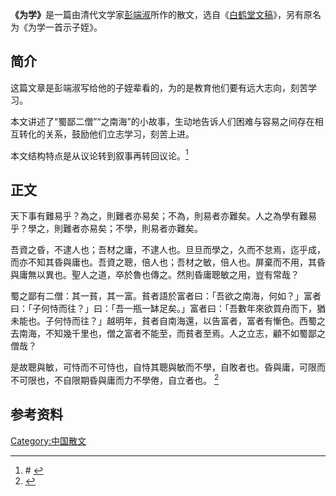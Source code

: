 '''《为学》'''是一篇由清代文学家[[彭端淑|彭端淑]]所作的散文，选自《[[白鹤堂文稿|白鹤堂文稿]]》，另有原名为《为学一首示子姪》。

== 简介 ==

这篇文章是彭端淑写给他的子姪辈看的，为的是教育他们要有远大志向，刻苦学习。

本文讲述了“蜀鄙二僧”“之南海”的小故事，生动地告诉人们困难与容易之间存在相互转化的关系，鼓励他们立志学习，刻苦上进。

本文结构特点是从议论转到叙事再转回议论。<ref name="本文详细介绍"># {{Cite book | author = 本书编写组 | title = 中考文言诗文考试篇目点击 | location = 北京 | publisher = 光明日报出版社 | date = 2011年11月 | pages = 34 | ISBN = 978-7-5112-1173-6 | accessdate = 2013-10-05 | language=zh }}
</ref>

== 正文 ==
{{wikisource}}
天下事有難易乎？為之，則難者亦易矣；不為，則易者亦難矣。人之為學有難易乎？學之，則難者亦易矣；不學，則易者亦難矣。

吾資之昏，不逮人也；吾材之庸，不逮人也。旦旦而學之，久而不怠焉，迄乎成，而亦不知其昏與庸也。吾資之聰，倍人也；吾材之敏，倍人也。屏棄而不用，其昏與庸無以異也。聖人之道，卒於魯也傳之。然則昏庸聰敏之用，豈有常哉？

蜀之鄙有二僧：其一貧，其一富。貧者語於富者曰：「吾欲之南海，何如？」富者曰：「子何恃而往？」曰：「吾一瓶一缽足矣。」富者曰：「吾數年來欲買舟而下，猶未能也。子何恃而往？」越明年，貧者自南海還，以告富者，富者有慚色。西蜀之去南海，不知幾千里也，僧之富者不能至，而貧者至焉。人之立志，顧不如蜀鄙之僧哉？

是故聰與敏，可恃而不可恃也，自恃其聰與敏而不學，自敗者也。昏與庸，可限而不可限也，不自限期昏與庸而力不學倦，自立者也。
<ref>{{Cite web|title=爲學一首示子姪 - 维基文库，自由的图书馆|url=https://zh.wikisource.org/wiki/%E7%88%B2%E5%AD%B8%E4%B8%80%E9%A6%96%E7%A4%BA%E5%AD%90%E5%A7%AA|work=zh.wikisource.org|accessdate=2019-03-10|archive-date=2006-09-13|archive-url=https://web.archive.org/web/20060913000000/http://zh.wikisource.org/wiki/%C3%A7%C2%88%C2%B2%C3%A5%C2%AD%C2%B8%C3%A4%C2%B8%C2%80%C3%A9%C2%A6%C2%96%C3%A7%C2%A4%C2%BA%C3%A5%C2%AD%C2%90%C3%A5%C2%A7%C2%AA|dead-url=no}}</ref>

== 参考资料 ==
{{reflist}}

[[Category:中国散文|Category:中国散文]]